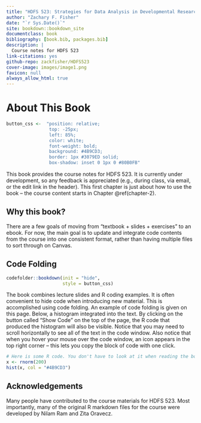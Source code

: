 ```yaml
--- 
title: "HDFS 523: Strategies for Data Analysis in Developmental Research"
author: "Zachary F. Fisher"
date: "`r Sys.Date()`"
site: bookdown::bookdown_site
documentclass: book
bibliography: [book.bib, packages.bib]
description: |
  Course notes for HDFS 523
link-citations: yes
github-repo: zackfisher/HDFS523
cover-image: images/image1.png
favicon: null
always_allow_html: true
---
```


# About This Book

```r
button_css <-  "position: relative; 
                top: -25px; 
                left: 85%;   
                color: white;
                font-weight: bold;
                background: #4B9CD3;
                border: 1px #3079ED solid;
                box-shadow: inset 0 1px 0 #80B0FB"
```


This book provides the course notes for HDFS 523. It is currently under development, so any feedback is appreciated (e.g., during class,  via email, or the edit link in the header). This first chapter is just about how to use the book -- the course content starts in Chapter \@ref(chapter-2).   

## Why this book? 

There are a few goals of moving from "textbook + slides + exercises" to an ebook. For now, the main goal is to update and integrate code contents from the course into one consistent format, rather than having multiple files to sort through on Canvas.


## Code Folding

```r
codefolder::bookdown(init = "hide", 
                     style = button_css)
```


The book combines lecture slides and R coding examples. It is often convenient to hide code when introducing new material. This is accomplished using code folding. An example of code folding is given on this page. Below, a histogram integrated into the text. By clicking on the button called "Show Code" on the top of the page, the R code that produced the histogram will also be visible. Notice that you may need to scroll horizontally to see all of the text in the code window. Also notice that when you hover your mouse over the code window, an icon appears in the top right corner -- this lets you copy the block of code with one click. 


```r
# Here is some R code. You don't have to look at it when reading the book, but it is here when you need it
x <- rnorm(200)
hist(x, col = "#4B9CD3")
```


## Acknowledgements

Many people have contributed to the course materials for HDFS 523. Most importantly, many of the original R markdown files for the course were developed by Nilam Ram and Zita Oravecz.
